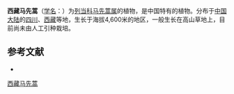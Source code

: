 {{Speciesbox
| name = 西藏马先蒿
| status = 
| status_system = 
| image =
| genus = Pedicularis
| species = tibetica
| authority = Franch.
}}

'''西藏马先蒿'''（[[学名|学名]]：{{lang|la|''Pedicularis tibetica''}}）为[[列当科|列当科]][[马先蒿属|马先蒿属]]的植物，是中国特有的植物。分布于[[中国大陆|中国大陆]]的[[四川|四川]]、[[西藏|西藏]]等地，生长于海拔4,600米的地区，一般生长在高山草地上，目前尚未由人工引种栽培。

== 参考文献 ==
<div class="references-small">
* {{cite web| url =http://www.bioinfo.cn/db05/KmzwSpecies.php?action=view&id=21500| title =西藏马先蒿| work =《中国高等植物数据库全库》| publisher =中国科学院微生物研究所| author =昆明植物研究所| accessdate =2009-02-25| archive-date =2016-03-05| archive-url =https://web.archive.org/web/20160305042719/http://www.bioinfo.cn/db05/KmzwSpecies.php?action=view&id=21500| dead-url =yes}}
</div>
{{Taxonbar|from=Q15231218}}

[[Category:马先蒿属|西藏马先蒿]]


{{植物小作品}}